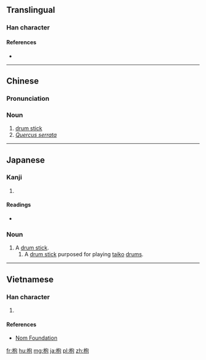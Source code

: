 ==Translingual==

===Han character===
{{Han char|rn=75|rad=木|as=05|sn=9|four=47912|canj=DPRU|ids=⿰木包}}

====References====
* {{Han ref|kx=0517.130|dkj=14589|dj=0906.010|hdz=21187.050|uh=67B9|ud=26553|bh=CF52|bd=53074}}

----

==Chinese==
{{zh-forms}}

===Pronunciation===
{{zh-pron
|m=bāo,fú
|c=fu1
|mc=y
|oc=y
|ma=
|cat=n,pn
}}

===Noun===
{{zh-noun}}

# [[drum stick]]
# ''[[Quercus serrata]]''

----

==Japanese==

===Kanji===
{{ja-kanji|grade=|rs=木05}}

# {{defn|lang=ja|sort=木05}}

====Readings====
* {{ja-readings|on=[[ほう]] (hō), [[ふ]] (fu)|kun=[[ばち]] (bachi), [[おけら]] (okera), [[なら]] (nara)}}

===Noun===
{{ja-noun|ばち}}

# A [[drum stick]].
## A [[drum stick]] purposed for playing [[taiko]] [[drum|drums]].

----

==Vietnamese==

===Han character===
{{vi-readings|rs=木05|hanviet=phù}}

# {{defn|lang=vi|sort=木05}}

====References====
* [http://nomfoundation.org/common/nom_details.php?codepoint=67b9 Nom Foundation]

[[fr:枹]]
[[hu:枹]]
[[mg:枹]]
[[ja:枹]]
[[pl:枹]]
[[zh:枹]]